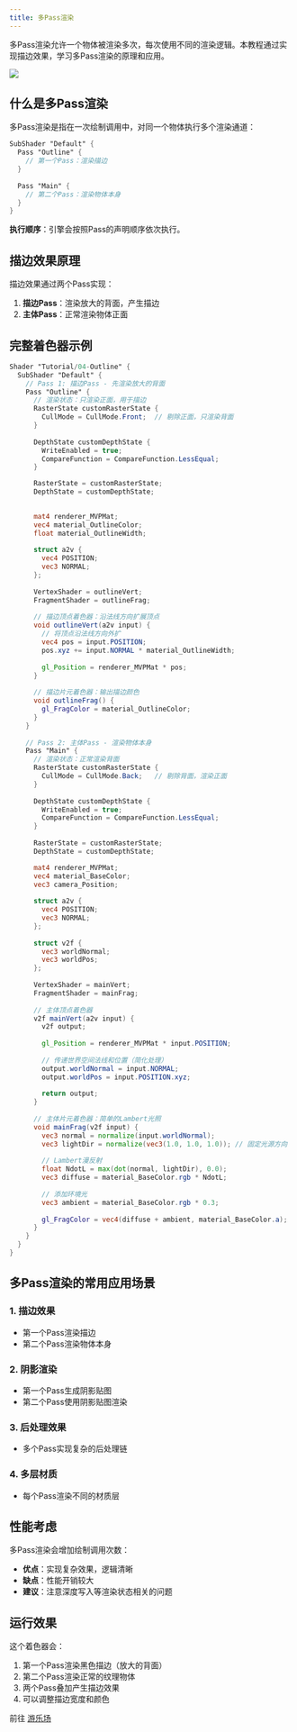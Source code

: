 ```yaml
---
title: 多Pass渲染
---
```


多Pass渲染允许一个物体被渲染多次，每次使用不同的渲染逻辑。本教程通过实现描边效果，学习多Pass渲染的原理和应用。


<Image
  src="https://mdn.alipayobjects.com/huamei_dmxymu/afts/img/A*h7mASJQZe5wAAAAATUAAAAgAeuuHAQ/original"
/>

## 什么是多Pass渲染

多Pass渲染是指在一次绘制调用中，对同一个物体执行多个渲染通道：

```glsl
SubShader "Default" {
  Pass "Outline" {
    // 第一个Pass：渲染描边
  }
  
  Pass "Main" {
    // 第二个Pass：渲染物体本身
  }
}
```

**执行顺序**：引擎会按照Pass的声明顺序依次执行。

## 描边效果原理

描边效果通过两个Pass实现：
1. **描边Pass**：渲染放大的背面，产生描边
2. **主体Pass**：正常渲染物体正面

## 完整着色器示例

```glsl
Shader "Tutorial/04-Outline" {
  SubShader "Default" {
    // Pass 1: 描边Pass - 先渲染放大的背面
    Pass "Outline" {
      // 渲染状态：只渲染正面，用于描边
      RasterState customRasterState {
        CullMode = CullMode.Front;  // 剔除正面，只渲染背面
      }
      
      DepthState customDepthState {
        WriteEnabled = true;
        CompareFunction = CompareFunction.LessEqual;
      }

      RasterState = customRasterState;
      DepthState = customDepthState;

      
      mat4 renderer_MVPMat;
      vec4 material_OutlineColor;
      float material_OutlineWidth;
      
      struct a2v {
        vec4 POSITION;
        vec3 NORMAL;
      };
      
      VertexShader = outlineVert;
      FragmentShader = outlineFrag;
      
      // 描边顶点着色器：沿法线方向扩展顶点
      void outlineVert(a2v input) {
        // 将顶点沿法线方向外扩
        vec4 pos = input.POSITION;
        pos.xyz += input.NORMAL * material_OutlineWidth;
        
        gl_Position = renderer_MVPMat * pos;
      }
      
      // 描边片元着色器：输出描边颜色
      void outlineFrag() {
        gl_FragColor = material_OutlineColor;
      }
    }
    
    // Pass 2: 主体Pass - 渲染物体本身
    Pass "Main" {
      // 渲染状态：正常渲染背面
      RasterState customRasterState {
        CullMode = CullMode.Back;   // 剔除背面，渲染正面
      }
      
      DepthState customDepthState {
        WriteEnabled = true;
        CompareFunction = CompareFunction.LessEqual;
      }
      
      RasterState = customRasterState;
      DepthState = customDepthState;

      mat4 renderer_MVPMat;
      vec4 material_BaseColor;
      vec3 camera_Position;
      
      struct a2v {
        vec4 POSITION;
        vec3 NORMAL;
      };
      
      struct v2f {
        vec3 worldNormal;
        vec3 worldPos;
      };
      
      VertexShader = mainVert;
      FragmentShader = mainFrag;
      
      // 主体顶点着色器
      v2f mainVert(a2v input) {
        v2f output;
        
        gl_Position = renderer_MVPMat * input.POSITION;
        
        // 传递世界空间法线和位置（简化处理）
        output.worldNormal = input.NORMAL;
        output.worldPos = input.POSITION.xyz;
        
        return output;
      }
      
      // 主体片元着色器：简单的Lambert光照
      void mainFrag(v2f input) {
        vec3 normal = normalize(input.worldNormal);
        vec3 lightDir = normalize(vec3(1.0, 1.0, 1.0)); // 固定光源方向
        
        // Lambert漫反射
        float NdotL = max(dot(normal, lightDir), 0.0);
        vec3 diffuse = material_BaseColor.rgb * NdotL;
        
        // 添加环境光
        vec3 ambient = material_BaseColor.rgb * 0.3;
        
        gl_FragColor = vec4(diffuse + ambient, material_BaseColor.a);
      }
    }
  }
}
```

## 多Pass渲染的常用应用场景

### 1. 描边效果
- 第一个Pass渲染描边
- 第二个Pass渲染物体本身

### 2. 阴影渲染
- 第一个Pass生成阴影贴图
- 第二个Pass使用阴影贴图渲染

### 3. 后处理效果
- 多个Pass实现复杂的后处理链

### 4. 多层材质
- 每个Pass渲染不同的材质层

## 性能考虑

多Pass渲染会增加绘制调用次数：
- **优点**：实现复杂效果，逻辑清晰
- **缺点**：性能开销较大
- **建议**：注意深度写入等渲染状态相关的问题

## 运行效果

这个着色器会：
1. 第一个Pass渲染黑色描边（放大的背面）
2. 第二个Pass渲染正常的纹理物体
3. 两个Pass叠加产生描边效果
4. 可以调整描边宽度和颜色

前往 [游乐场](/examples/shaderlab-04-multi-pass)
